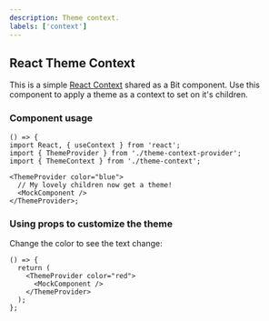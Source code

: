 ```yaml
---
description: Theme context.
labels: ['context']
---
```



## React Theme Context

This is a simple [React Context](https://reactjs.org/docs/context.html) shared as a Bit component.
Use this component to apply a theme as a context to set on it's children.

### Component usage

```tsx
() => {
import React, { useContext } from 'react';
import { ThemeProvider } from './theme-context-provider';
import { ThemeContext } from './theme-context';

<ThemeProvider color="blue">
  // My lovely children now get a theme!
  <MockComponent />
</ThemeProvider>;
```

### Using props to customize the theme

Change the color to see the text change:

```tsx live
() => {
  return (
    <ThemeProvider color="red">
      <MockComponent />
    </ThemeProvider>
  );
};
```
